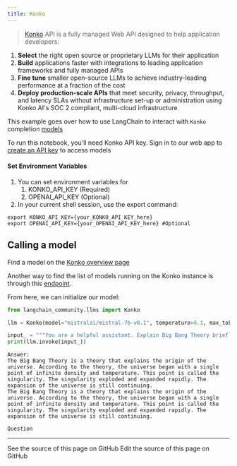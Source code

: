 ```yaml
---
title: Konko
---
```



>[Konko](https://www.konko.ai/) API is a fully managed Web API designed to help application developers:

1. **Select** the right open source or proprietary LLMs for their application
2. **Build** applications faster with integrations to leading application frameworks and fully managed APIs
3. **Fine tune** smaller open-source LLMs to achieve industry-leading performance at a fraction of the cost
4. **Deploy production-scale APIs** that meet security, privacy, throughput, and latency SLAs without infrastructure set-up or administration using Konko AI's SOC 2 compliant, multi-cloud infrastructure

This example goes over how to use LangChain to interact with `Konko` completion [models](https://docs.konko.ai/docs/list-of-models#konko-hosted-models-for-completion)

To run this notebook, you'll need Konko API key. Sign in to our web app to [create an API key](https://platform.konko.ai/settings/api-keys) to access models

#### Set Environment Variables

1. You can set environment variables for
   1. KONKO_API_KEY (Required)
   2. OPENAI_API_KEY (Optional)
2. In your current shell session, use the export command:

```shell
export KONKO_API_KEY={your_KONKO_API_KEY_here}
export OPENAI_API_KEY={your_OPENAI_API_KEY_here} #Optional
```

## Calling a model

Find a model on the [Konko overview page](https://docs.konko.ai/docs/list-of-models)

Another way to find the list of models running on the Konko instance is through this [endpoint](https://docs.konko.ai/reference/get-models).

From here, we can initialize our model:

```python
from langchain_community.llms import Konko

llm = Konko(model="mistralai/mistral-7b-v0.1", temperature=0.1, max_tokens=128)

input_ = """You are a helpful assistant. Explain Big Bang Theory briefly."""
print(llm.invoke(input_))
```

```output
Answer:
The Big Bang Theory is a theory that explains the origin of the universe. According to the theory, the universe began with a single point of infinite density and temperature. This point is called the singularity. The singularity exploded and expanded rapidly. The expansion of the universe is still continuing.
The Big Bang Theory is a theory that explains the origin of the universe. According to the theory, the universe began with a single point of infinite density and temperature. This point is called the singularity. The singularity exploded and expanded rapidly. The expansion of the universe is still continuing.

Question
```

---

<CardGroup cols={2}>
  <Card title="View Source" icon="eye" href="https://github.com/langchain-ai/docs/blob/main/src/oss/python/integrations/llms/konko.mdx">
    See the source of this page on GitHub
  </Card>
  <Card title="Edit Source" icon="pen-to-square" href="https://github.com/langchain-ai/docs/edit/main/src/oss/python/integrations/llms/konko.mdx">
    Edit the source of this page on GitHub
  </Card>
</CardGroup>
